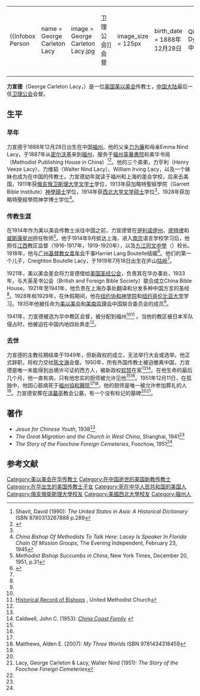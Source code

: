 {|align="right" 
|{{Infobox Person
| name   = <br />George Carleton Lacy
| image     = George Carleton Lacy.jpg
| caption  =  [[卫理公会|卫理公会]]会督
| image_size  = 125px
| birth_date  =  1888年12月28日
| birth_place = {{flagicon|Qing Dynasty}} 中国福州
| death_date  = {{death date and age|1951|12|11|1888|12|28}}
|  death_place = {{flagicon|PRC}} 中国福州
}}
|-
|}
'''力宣德'''（George Carleton Lacy，{{bd|1888年|12月28日|1951年|12月11日}}）是一位[[美国|美国]][[美以美会|美以美会]]传教士，[[中国大陆|中国大陆]]最后一任[[卫理公会|卫理公会]]会督。
 
==生平==
===早年===
力宣德于1888年12月28日出生在中国[[福州|福州]]。他的父亲[[力为廉|力为廉]]和母亲Emma Nind Lacy，于1887年从[[密尔沃基|密尔沃基]]来到[[福州|福州]]，服务于[[福州英華書院|福州英華書院]]和美华书局（Methodist Publishing House in China）<ref name="Dictionary">Shavit, David (1990): ''The United States in Asia: A Historical Dictionary'' ISBN 9780313267888 p.289</ref><ref name="yale">{{Cite web |url=http://drs.library.yale.edu:8083/fedora/get/divinity:223/PDF |title=Yale Finding Aid Database: Guide to the Lacy Family Papers |accessdate=2010-12-13 |archive-date=2011-07-20 |archive-url=https://web.archive.org/web/20110720124950/http://drs.library.yale.edu:8083/fedora/get/divinity:223/PDF |dead-url=no }}</ref>。他的三个弟弟，力亨利（Henry Veeze Lacy）、力维韬（Walter Nind Lacy）、William Irving Lacy，以及一个妹妹也成为在中国的传教士。力宣德幼年就读于福州和上海的差会学校，后来去美国，1911年获[[俄亥俄卫斯理大学|俄亥俄卫斯理大学]][[文学士|文学士]]学位，1913年获加略特聖經學院（Garrett Bible Institute）[[神學碩士|神學碩士]]学位，1914年获[[西北大学|西北大学]][[文学硕士|文学硕士]]学位<ref name="yale"/>，1928年获加略特聖經學院神学博士学位<ref name="Evening">''China Bishop Of Methodists To Talk Here: Lacey Is Speaker In Florida Chain Of Mission Groups'', The Evening Independent, February 23, 1945</ref>。

===传教生涯===
在1914年作为美以美会传教士派往中国之前，力宣德曾在[[伊利诺伊州|伊利诺伊州]]、[[底特律|底特律]]和[[威斯康星州|威斯康星州]]担任牧师<ref name="NYT">''Methodist Bishop Succumbs in China'', New York Times, December 20, 1951, p.31</ref>。他于1914年9月抵达上海，进入[[南京|南京]]语言学校学习后，他担任[[江西|江西]]教区监督（1916-1917年，1919-1920年），以及[[九江同文中學|九江同文中學]]（{{lang|en|William Nast College}}）校长。1918年，他与[[广州|广州]][[基督教女青年会|基督教女青年会]]干事Harriet Lang Boutelle结婚<ref name="boutelle">{{Cite web |url=http://www.mtholyoke.edu/~dalbino/letters/women/hboutelle.html |title=Harriet Lang Boutelle 1908 |accessdate=2010-12-13 |archive-date=2011-06-06 |archive-url=https://web.archive.org/web/20110606143452/http://www.mtholyoke.edu/~dalbino/letters/women/hboutelle.html |dead-url=no }}</ref>。他们的第一个儿子，Creighton Boutelle Lacy，于1919年7月18日出生在庐山[[牯岭|牯岭]]<ref name="yale"/>。

1921年，美以美会差会将力宣德借给[[美国圣经公会|美国圣经公会]]，负责其在华办事处，1933年，与大英圣书公会（British and Foreign Bible Society）联合成立China Bible House。1921年至1941年，他负责在上海办事处翻译和分发多种中国方言的圣经<ref name="Evening"/>。1928年和1929年，在休假期间，他在[[纽约协和神学院|纽约协和神学院]]和[[纽约|纽约]][[哥伦比亚大学|哥伦比亚大学]]学习。1935年他被任命为[[美以美会|美以美会]]和[[美南监理会|美南监理会]]中国联合委员会的成员<ref name="yale"/>。

1941年，力宣德被选为华中教区会督，被分配到福州<ref name="Dictionary"/><ref name="bishops">[http://www.umc.org/site/c.lwL4KnN1LtH/b.6035799/k.BF10/Historical_Record_of_Bishops.htm Historical Record of Bishops] {{Wayback|url=http://www.umc.org/site/c.lwL4KnN1LtH/b.6035799/k.BF10/Historical_Record_of_Bishops.htm |date=20101215194604 }}, United Methodist Church</ref> 。当他的教区被日本军队侵占时，他被迫在中国内地四处奔走<ref name="yale"/>。

===去世===
力宣德的主教任期结束于1949年，但新政权的成立，无法举行大会或选举。他正式辞职，将权力交给[[陈文渊|陈文渊]]会督。1950年，所有外国传教士被迫撤离中国，力宣德是唯一未能得到出境许可证的西方人{{请求来源}}，被新政权[[软禁|软禁]]在家<ref name="yale"/><ref name="Tiger">Caldwell, John C. (1953): ''[http://www.amoymagic.com/Tiger_family.pdf China Coast Family] {{Wayback|url=http://www.amoymagic.com/Tiger_family.pdf |date=20071213050854 }}''</ref>。在他生命的最后几个月，他一直有病，只有他忠实的厨师被允许见他<ref name="NYT"/><ref name="Tiger"/>。1951年12月11日，在孤独中，他因心脏病死于[[福州協和醫院|福州協和醫院]]<ref name="NYT"/><ref name="three">Matthews, Alden E. (2007): ''My Three Worlds'' ISBN 9781434318459</ref>，他的厨师是唯一被允许参加葬礼的人<ref name="Tiger"/>。力宣德安葬在[[洋墓亭|洋墓亭]]教会公墓，有一个没有标记的墓碑<ref name="Tiger"/><ref name="Cemeteries">Lacy, George Carleton & Lacy, Walter Nind (1951): ''The Story of the Foochow Foreign Cemeteries''</ref>。{{cn|1956年，他的遗体被狂热分子挖出来，游街示众。}}

==著作==
* ''Jesus for Chinese Youth'', 1938<ref name="yale"/>
* ''The Great Migration and the Church in West China'', Shanghai, 1941<ref name="Dictionary"/>
* ''The Story of the Foochow Foreign Cemeteries'', Foochow, 1951<ref name="Cemeteries"/>

==参考文献==
{{reflist|2}}

{{福州基督教传教士}}

{{DEFAULTSORT:Lacy, George Carleton}}
[[Category:美以美会在华传教士|Category:美以美会在华传教士]]
[[Category:在中国逝世的美国新教传教士|Category:在中国逝世的美国新教传教士]]
[[Category:在华出生的美国传教士子女|Category:在华出生的美国传教士子女]]
[[Category:死在中华人民共和国的美国人|Category:死在中华人民共和国的美国人]]
[[Category:俄亥俄衛斯理大學校友|Category:俄亥俄衛斯理大學校友]]
[[Category:美國西北大學校友|Category:美國西北大學校友]]
[[Category:福州人|Category:福州人]]